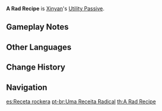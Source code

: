 {{Talent Infobox
|image         = Talent A Rad Recipe.png
|character     = Xinyan
|type          = Utility Passive
|info          = When a [[Cooking|Perfect Cooking]] is achieved on a [[:Category:DEF-Boosting Dishes|DEF-boosting dish]], Xinyan has a 12% chance to obtain double the product.
|utility1      = Cooking
|utility2      = Perfect DEF Dish Cooking
}}
'''A Rad Recipe''' is [[Xinyan]]'s [[Utility Passive]].

==Gameplay Notes==
{{Talents by Category List|Perfect DEF Dish Cooking Talents|header=identical|nottitle=A Rad Recipe}}

==Other Languages==
{{Other Languages
|en      = A Rad Recipe
|zhs     = 摇滚的食谱
|zhs_rm  = Yáogǔn de Shípǔ
|zht     = 搖滾的食譜
|zht_rm  = Yáogǔn de Shípǔ
|zh_tl   = Rocking Recipe
|ja      = タフレシピ
|ja_rm   = Tafu Reshipi
|ja_tl   = Tough Recipe
|ko      = 로큰롤 레시피
|ko_rm   = Rokeunrol Resipi
|ko_tl   = Rock 'n' Roll Recipe
|es      = Receta rockera
|es_tl   = Rocker Recipe
|fr      = Recette pour un tube
|fr_tl   = Recipe for a Hit Song
|ru      = Улётный рецепт
|ru_tl   = 
|th      = A Rad Recipe
|vi      = Công Thức Rock
|vi_tl   = 
|de      = Rezept für Rock ’n’ Roll
|de_tl   = Recipe for Rock 'n' Roll
|id      = A Rad Recipe
|pt      = Uma Receita Radical
|pt_tl   = A Rad Recipe
}}

==Change History==
{{Change History|1.1}}

==Navigation==
{{Talent Navbox|Xinyan}}

[[es:Receta rockera]]
[[pt-br:Uma Receita Radical]]
[[th:A Rad Recipe]]